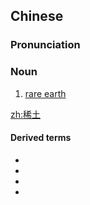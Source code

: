 ==Chinese==
{{zh-forms}}

===Pronunciation===
{{zh-pron
|m=xītǔ
|c=hei1 tou2
|cat=n
}}

===Noun===
{{zh-noun}}

# {{lb|zh|chemistry}} [[rare earth]]

[[zh:稀土]]

====Derived terms====
* {{zh-l|稀土金屬}}
* {{zh-l|稀土礦}}
* {{zh-l|稀土礦物}}
* {{zh-l|稀土元素}}